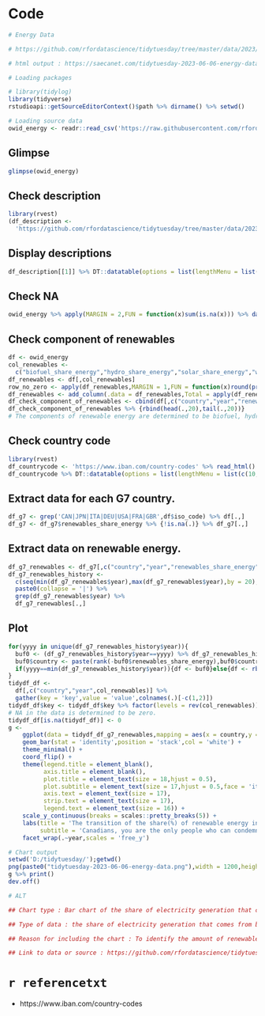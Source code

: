 # Code

```{r eval=TRUE,echo=TRUE,results='hold'}
# Energy Data

# https://github.com/rfordatascience/tidytuesday/tree/master/data/2023/2023-06-06

# html output : https://saecanet.com/tidytuesday-2023-06-06-energy-data.html

# Loading packages

# library(tidylog)
library(tidyverse)
rstudioapi::getSourceEditorContext()$path %>% dirname() %>% setwd()

# Loading source data
owid_energy <- readr::read_csv('https://raw.githubusercontent.com/rfordatascience/tidytuesday/master/data/2023/2023-06-06/owid-energy.csv')
```

## Glimpse

```{r eval=TRUE,echo=TRUE,results='hold'}
glimpse(owid_energy)
```

## Check description

```{r eval=TRUE,echo=TRUE,results='hold'}
library(rvest)
(df_description <- 
  'https://github.com/rfordatascience/tidytuesday/tree/master/data/2023/2023-06-06' %>% read_html()  %>% html_table())
```

## Display descriptions

```{r eval=TRUE,echo=TRUE,results='asis'}
df_description[[1]] %>% DT::datatable(options = list(lengthMenu = list(c(10, -1),c("10","All"))))
```

## Check NA

```{r eval=TRUE,echo=TRUE,results='hold'}
owid_energy %>% apply(MARGIN = 2,FUN = function(x)sum(is.na(x))) %>% data.frame()
```

## Check component of renewables

```{r eval=TRUE,echo=TRUE,results='hold'}
df <- owid_energy
col_renewables <- 
  c("biofuel_share_energy","hydro_share_energy","solar_share_energy","wind_share_energy","other_renewables_share_energy")
df_renewables <- df[,col_renewables]
row_no_zero <- apply(df_renewables,MARGIN = 1,FUN = function(x)round(prod(x))) %>% {.!=0} %>% which()
df_renewables <- add_column(.data = df_renewables,Total = apply(df_renewables,MARGIN = 1,FUN = function(x)sum(x,na.rm = T)),.before = 1)
df_check_component_of_renewables <- cbind(df[,c("country","year","renewables_share_energy")],df_renewables) %>% {.[row_no_zero,]}
df_check_component_of_renewables %>% {rbind(head(.,20),tail(.,20))}
# The components of renewable energy are determined to be biofuel, hydro, solar, wind and other_renewables.
```

## Check country code

```{r eval=TRUE,echo=TRUE,results='hold'}
library(rvest)
df_countrycode <- 'https://www.iban.com/country-codes' %>% read_html() %>% html_table() %>% {.[[1]] %>% data.frame()}
df_countrycode %>% DT::datatable(options = list(lengthMenu = list(c(10, -1),c("10","All"))))
```

## Extract data for each G7 country.

```{r eval=TRUE,echo=TRUE,results='hold'}
df_g7 <- grep('CAN|JPN|ITA|DEU|USA|FRA|GBR',df$iso_code) %>% df[.,]
df_g7 <- df_g7$renewables_share_energy %>% {!is.na(.)} %>% df_g7[.,]
```

## Extract data on renewable energy.

```{r eval=TRUE,echo=TRUE,results='hold'}
df_g7_renewables <- df_g7[,c("country","year","renewables_share_energy",col_renewables)]
df_g7_renewables_history <-
  c(seq(min(df_g7_renewables$year),max(df_g7_renewables$year),by = 20),max(df_g7_renewables$year)) %>% 
  paste0(collapse = '|') %>% 
  grep(df_g7_renewables$year) %>% 
  df_g7_renewables[.,]
```

## Plot

```{r energydata,eval=TRUE,echo=TRUE,results='hold'}
for(yyyy in unique(df_g7_renewables_history$year)){
  buf0 <- (df_g7_renewables_history$year==yyyy) %>% df_g7_renewables_history[.,]
  buf0$country <- paste(rank(-buf0$renewables_share_energy),buf0$country)
  if(yyyy==min(df_g7_renewables_history$year)){df <- buf0}else{df <- rbind(df,buf0)}
}
tidydf_df <-
  df[,c("country","year",col_renewables)] %>% 
  gather(key = 'key',value = 'value',colnames(.)[-c(1,2)])
tidydf_df$key <- tidydf_df$key %>% factor(levels = rev(col_renewables))
# NA in the data is determined to be zero.
tidydf_df[is.na(tidydf_df)] <- 0
g <-
    ggplot(data = tidydf_df_g7_renewables,mapping = aes(x = country,y = value,fill = key)) + 
    geom_bar(stat = 'identity',position = 'stack',col = 'white') + 
    theme_minimal() + 
    coord_flip() + 
    theme(legend.title = element_blank(),
          axis.title = element_blank(),
          plot.title = element_text(size = 18,hjust = 0.5),
          plot.subtitle = element_text(size = 17,hjust = 0.5,face = 'italic'),
          axis.text = element_text(size = 17),
          strip.text = element_text(size = 17),
          legend.text = element_text(size = 16)) + 
    scale_y_continuous(breaks = scales::pretty_breaks(5)) + 
    labs(title = 'The transition of the share(%) of renewable energy in the G7 countries.',
         subtitle = 'Canadians, you are the only people who can condemn, preach and lead the other G7 members\n on renewable energy.') +
    facet_wrap(.~year,scales = 'free_y')
```

```{r eval=TRUE,echo=TRUE,results='hide'}
# Chart output
setwd('D:/tidytuesday/');getwd()
png(paste0("tidytuesday-2023-06-06-energy-data.png"),width = 1200,height = 900)
g %>% print()
dev.off()

# ALT

## Chart type : Bar chart of the share of electricity generation that comes from renewables in G7 countries in 1965, 1985, 2005, and 2021.

## Type of data : the share of electricity generation that comes from biofuel, hydro, solar, wind, and other renewables in G7 countries in 1965, 1985, 2005, and 2021.

## Reason for including the chart : To identify the amount of renewable energy characteristics of each of the G7 countries, a group of economically influential and mature democracies, by reviewing the evolution of their share of renewable energy.

## Link to data or source : https://github.com/rfordatascience/tidytuesday/tree/master/data/2023/2023-06-06
```

# `r referencetxt`

- https://www.iban.com/country-codes
